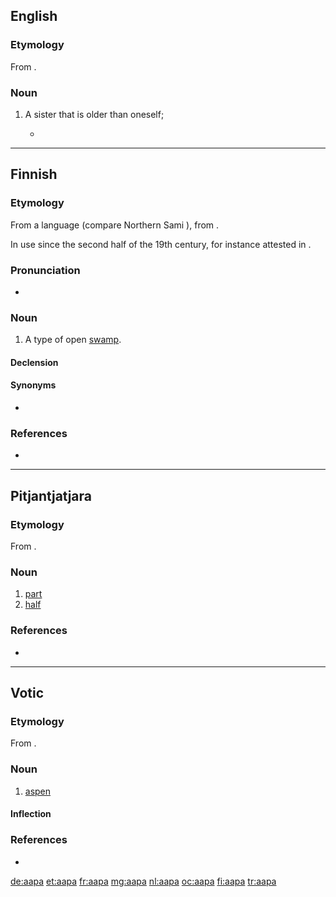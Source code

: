 {{also|A.A.P.A.}}
==English==

===Etymology===
From {{etyl|ur|en}}.

===Noun===
{{en-noun}}

# {{label|en|rare}} A sister that is older than oneself; {{non-gloss definition|also used as a term of familiarity or respect toward a woman that is older.}}
#* {{quote-book|year=2006|author=Asha Ranawa|title=Woman's Triumph|page=46|url=http://books.google.com/books?id=WHr62QxPQSIC&pg=PA46&dq=aapa|passage=I am close to bhai and his wife ''Shaffo'', whom I call '''aapa''', who herself is a well-read person and a true soul-mate to her husband.}}

----

==Finnish==

===Etymology===
From a {{etyl|smi|fi}} language (compare Northern Sami {{m|se|áhpi||swamp, high seas}}), from {{etyl|non|fi}} {{m|non|haf}}.

In use since the second half of the 19th century, for instance attested in {{fi-attest|lonnrot1866_1880}}.

===Pronunciation===
* {{rhymes|ɑːpɑ|lang=fi}}

===Noun===
{{fi-noun}}

# A type of open [[swamp]].

====Declension====
{{fi-decl-kala|aa|p|v|a}}

====Synonyms====
* {{l|fi|aapasuo}}

===References===
* {{R:Hakkinen 2013}}

----

==Pitjantjatjara==

===Etymology===
From {{etyl|en|pjt}} {{m|en|half}}.

===Noun===
{{head|pjt|noun}}

# [[part]]
# [[half]]

===References===
* {{R:Goddard 1992}}

----

==Votic==

===Etymology===
From {{inh|vot|fiu-fin-pro|*haapa}}.

===Noun===
{{vot-noun|aavaa|aapaa}}

# [[aspen]]

====Inflection====
{{rfinfl|vot|noun}}

===References===
* {{R:vot:VKS}}

{{catlangcode|vot|Trees}}

[[de:aapa]]
[[et:aapa]]
[[fr:aapa]]
[[mg:aapa]]
[[nl:aapa]]
[[oc:aapa]]
[[fi:aapa]]
[[tr:aapa]]